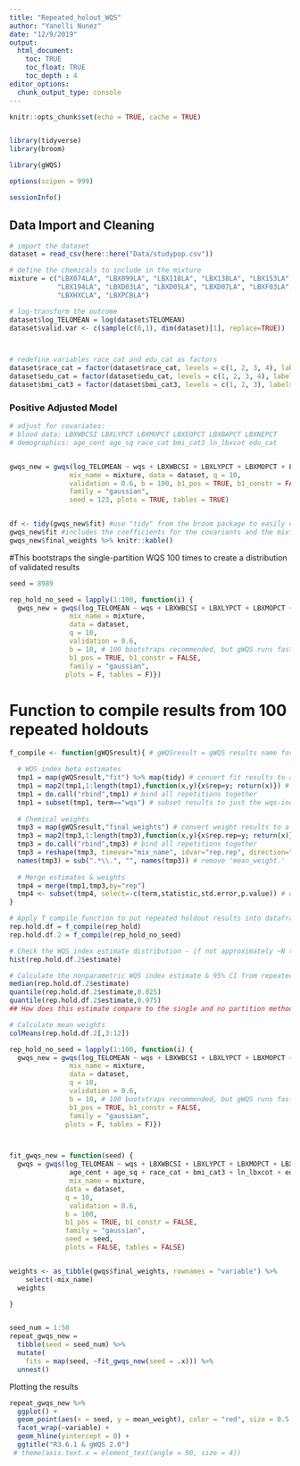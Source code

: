 ```yaml
---
title: "Repeated_holout_WQS"
author: "Yanelli Nunez"
date: "12/9/2019"
output: 
  html_document:
    toc: TRUE
    toc_float: TRUE
    toc_depth : 4
editor_options: 
  chunk_output_type: console
---
```



```r
knitr::opts_chunk$set(echo = TRUE, cache = TRUE)


library(tidyverse)
library(broom)

library(gWQS)

options(scipen = 999)
```


```r
sessionInfo()
```

## Data Import and Cleaning

```r
# import the dataset
dataset = read_csv(here::here("Data/studypop.csv"))

# define the chemicals to include in the mixture
mixture = c("LBX074LA", "LBX099LA", "LBX118LA", "LBX138LA", "LBX153LA", "LBX170LA", "LBX180LA", "LBX187LA",
            "LBX194LA", "LBXD03LA", "LBXD05LA", "LBXD07LA", "LBXF03LA", "LBXF04LA", "LBXF05LA", "LBXF08LA",
            "LBXHXCLA", "LBXPCBLA")

# log-transform the outcome
dataset$log_TELOMEAN = log(dataset$TELOMEAN)
dataset$valid.var <- c(sample(c(0,1), dim(dataset)[1], replace=TRUE))



# redefine variables race_cat and edu_cat as factors
dataset$race_cat = factor(dataset$race_cat, levels = c(1, 2, 3, 4), labels = c(1, 2, 3, 4))
dataset$edu_cat = factor(dataset$edu_cat, levels = c(1, 2, 3, 4), labels = c(1, 2, 3, 4))
dataset$bmi_cat3 = factor(dataset$bmi_cat3, levels = c(1, 2, 3), labels = c(1, 2, 3))
```


### Positive Adjusted Model


```r
# adjust for covariates:
# blood data: LBXWBCSI LBXLYPCT LBXMOPCT LBXEOPCT LBXBAPCT LBXNEPCT
# demographics: age_cent age_sq race_cat bmi_cat3 ln_lbxcot edu_cat


gwqs_new = gwqs(log_TELOMEAN ~ wqs + LBXWBCSI + LBXLYPCT + LBXMOPCT + LBXEOPCT + LBXBAPCT + LBXNEPCT + age_cent + age_sq + race_cat + bmi_cat3 + ln_lbxcot + edu_cat + male, 
               mix_name = mixture, data = dataset, q = 10, 
               validation = 0.6, b = 100, b1_pos = TRUE, b1_constr = FALSE, 
               family = "gaussian", 
               seed = 123, plots = TRUE, tables = TRUE)


df <- tidy(gwqs_new$fit) #use "tidy" from the broom package to easily create a dataframe!
gwqs_new$fit #includes the coefficients for the covariants and the mixture "index"
gwqs_new$final_weights %>% knitr::kable()
```


#This bootstraps the single-partition WQS 100 times to create a distribution of validated results

```r

seed = 8989 

rep_hold_no_seed = lapply(1:100, function(i) {
  gwqs_new = gwqs(log_TELOMEAN ~ wqs + LBXWBCSI + LBXLYPCT + LBXMOPCT + LBXEOPCT + LBXBAPCT + LBXNEPCT + age_cent + age_sq + race_cat + bmi_cat3 + ln_lbxcot + edu_cat + male, 
               mix_name = mixture,
               data = dataset, 
               q = 10, 
               validation = 0.6, 
               b = 10, # 100 bootstraps recommended, but gWQS runs faster with fewer
               b1_pos = TRUE, b1_constr = FALSE, 
               family = "gaussian", 
              plots = F, tables = F)})
```


# Function to compile results from 100 repeated holdouts
```r
f_compile <- function(gWQSresult){ # gWQSresult = gWQS results name for repeated holdout (a list)

  # WQS index beta estimates
  tmp1 = map(gWQSresult,"fit") %>% map(tidy) # convert fit results to a dataframe; you need the package "broom" to be able to use map(tidy) combo
  tmp1 = map2(tmp1,1:length(tmp1),function(x,y){x$rep=y; return(x)}) # add repetition index number
  tmp1 = do.call("rbind",tmp1) # bind all repetitions together
  tmp1 = subset(tmp1, term=="wqs") # subset results to just the wqs-index estimate
  
  # Chemical weights
  tmp3 = map(gWQSresult,"final_weights") # convert weight results to a dataframe
  tmp3 = map2(tmp3,1:length(tmp3),function(x,y){x$rep.rep=y; return(x)}) # add repetition index number
  tmp3 = do.call("rbind",tmp3) # bind all repetitions together
  tmp3 = reshape(tmp3, timevar="mix_name", idvar="rep.rep", direction="wide") # put weights in wide format
  names(tmp3) = sub(".*\\.", "", names(tmp3)) # remove 'mean_weight.' 
  
  # Merge estimates & weights
  tmp4 = merge(tmp1,tmp3,by="rep") 
  tmp4 <- subset(tmp4, select=-c(term,statistic,std.error,p.value)) # drop unecessary variables
}

# Apply f_compile function to put repeated holdout results into dataframe
rep.hold.df = f_compile(rep_hold)
rep.hold.df.2 = f_compile(rep_hold_no_seed)
```




```r
# Check the WQS index estimate distribution - if not approximately ~N then more repetitions needed
hist(rep.hold.df.2$estimate)

# Calculate the nonparametric WQS index estimate & 95% CI from repeated holdout sampling distributon
median(rep.hold.df.2$estimate) 
quantile(rep.hold.df.2$estimate,0.025) 
quantile(rep.hold.df.2$estimate,0.975)
## How does this estimate compare to the single and no partition methods?

# Calculate mean weights
colMeans(rep.hold.df.2[,3:12])
```




```r

rep_hold_no_seed = lapply(1:100, function(i) {
  gwqs_new = gwqs(log_TELOMEAN ~ wqs + LBXWBCSI + LBXLYPCT + LBXMOPCT + LBXEOPCT + LBXBAPCT + LBXNEPCT + age_cent + age_sq + race_cat + bmi_cat3 + ln_lbxcot + edu_cat + male, 
               mix_name = mixture,
               data = dataset, 
               q = 10, 
               validation = 0.6, 
               b = 10, # 100 bootstraps recommended, but gWQS runs faster with fewer
               b1_pos = TRUE, b1_constr = FALSE, 
               family = "gaussian", 
              plots = F, tables = F)})



fit_gwqs_new = function(seed) {
  gwqs = gwqs(log_TELOMEAN ~ wqs + LBXWBCSI + LBXLYPCT + LBXMOPCT + LBXEOPCT + LBXBAPCT + LBXNEPCT + 
               age_cent + age_sq + race_cat + bmi_cat3 + ln_lbxcot + edu_cat + male, 
               mix_name = mixture, 
              data = dataset, 
              q = 10, 
               validation = 0.6,
              b = 100, 
              b1_pos = TRUE, b1_constr = FALSE, 
              family = "gaussian", 
              seed = seed, 
              plots = FALSE, tables = FALSE)


weights <- as_tibble(gwqs$final_weights, rownames = "variable") %>% 
    select(-mix_name) 
  weights

}


seed_num = 1:50 
repeat_gwqs_new = 
  tibble(seed = seed_num) %>% 
  mutate(
    fits = map(seed, ~fit_gwqs_new(seed = .x))) %>%
  unnest() 


```

Plotting the results 
```r
repeat_gwqs_new %>%
  ggplot() + 
  geom_point(aes(x = seed, y = mean_weight), color = "red", size = 0.5, alpha = 0.5) + 
  facet_wrap(~variable) + 
  geom_hline(yintercept = 0) +
  ggtitle("R3.6.1 & gWQS 2.0") 
 # theme(axis.text.x = element_text(angle = 90, size = 4))
```



